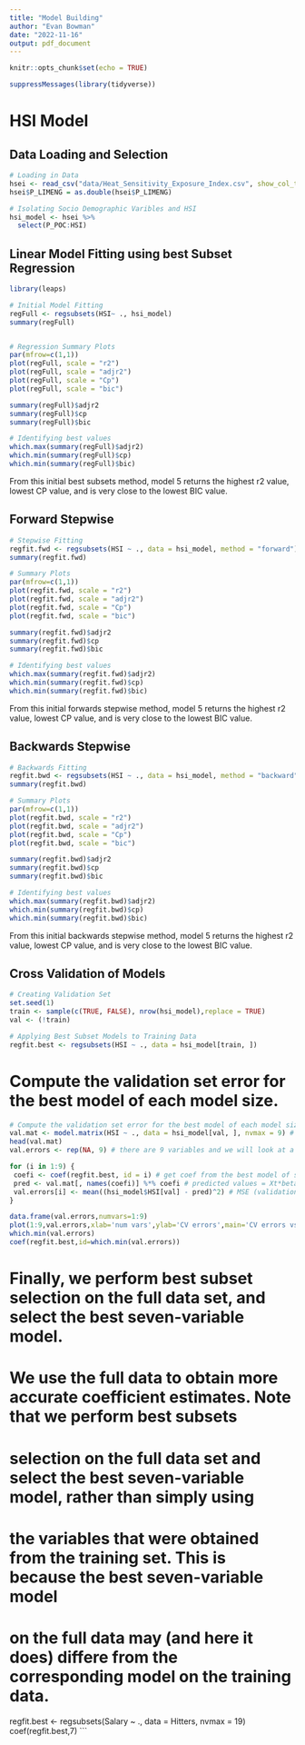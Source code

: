 ```yaml
---
title: "Model Building"
author: "Evan Bowman"
date: "2022-11-16"
output: pdf_document
---
```


```r
knitr::opts_chunk$set(echo = TRUE)

suppressMessages(library(tidyverse))
```

# HSI Model 
## Data Loading and Selection
```r
# Loading in Data
hsei <- read_csv("data/Heat_Sensitivity_Exposure_Index.csv", show_col_types = F)
hsei$P_LIMENG = as.double(hsei$P_LIMENG)

# Isolating Socio Demographic Varibles and HSI
hsi_model <- hsei %>%
  select(P_POC:HSI)
```

## Linear Model Fitting using best Subset Regression
```r
library(leaps)
```

```r
# Initial Model Fitting
regFull <- regsubsets(HSI~ ., hsi_model)
summary(regFull)


# Regression Summary Plots
par(mfrow=c(1,1))
plot(regFull, scale = "r2")
plot(regFull, scale = "adjr2")
plot(regFull, scale = "Cp")
plot(regFull, scale = "bic")

summary(regFull)$adjr2  
summary(regFull)$cp  
summary(regFull)$bic  

# Identifying best values
which.max(summary(regFull)$adjr2)
which.min(summary(regFull)$cp) 
which.min(summary(regFull)$bic) 
```

From this initial best subsets method, model 5 returns the highest r2 value, lowest CP value, and is very close to the lowest BIC value. 

## Forward Stepwise
```r
# Stepwise Fitting
regfit.fwd <- regsubsets(HSI ~ ., data = hsi_model, method = "forward")
summary(regfit.fwd)

# Summary Plots
par(mfrow=c(1,1))
plot(regfit.fwd, scale = "r2")
plot(regfit.fwd, scale = "adjr2")
plot(regfit.fwd, scale = "Cp")
plot(regfit.fwd, scale = "bic")

summary(regfit.fwd)$adjr2  
summary(regfit.fwd)$cp  
summary(regfit.fwd)$bic  

# Identifying best values
which.max(summary(regfit.fwd)$adjr2)
which.min(summary(regfit.fwd)$cp) 
which.min(summary(regfit.fwd)$bic) 
```

From this initial forwards stepwise method, model 5 returns the highest r2 value, lowest CP value, and is very close to the lowest BIC value. 

## Backwards Stepwise
```r
# Backwards Fitting
regfit.bwd <- regsubsets(HSI ~ ., data = hsi_model, method = "backward")
summary(regfit.bwd)

# Summary Plots
par(mfrow=c(1,1))
plot(regfit.bwd, scale = "r2")
plot(regfit.bwd, scale = "adjr2")
plot(regfit.bwd, scale = "Cp")
plot(regfit.bwd, scale = "bic")

summary(regfit.bwd)$adjr2  
summary(regfit.bwd)$cp  
summary(regfit.bwd)$bic  

# Identifying best values
which.max(summary(regfit.bwd)$adjr2)
which.min(summary(regfit.bwd)$cp) 
which.min(summary(regfit.bwd)$bic) 
```

From this initial backwards stepwise method, model 5 returns the highest r2 value, lowest CP value, and is very close to the lowest BIC value. 

## Cross Validation of Models
```r
# Creating Validation Set
set.seed(1)
train <- sample(c(TRUE, FALSE), nrow(hsi_model),replace = TRUE)
val <- (!train)
```

```r
# Applying Best Subset Models to Training Data
regfit.best <- regsubsets(HSI ~ ., data = hsi_model[train, ])
```

# Compute the validation set error for the best model of each model size.
```r
# Compute the validation set error for the best model of each model size.
val.mat <- model.matrix(HSI ~ ., data = hsi_model[val, ], nvmax = 9) # This a model matrix from the validation data.
head(val.mat)
val.errors <- rep(NA, 9) # there are 9 variables and we will look at a model of each size (i.e num vars)

for (i in 1:9) {
 coefi <- coef(regfit.best, id = i) # get coef from the best model of size i
 pred <- val.mat[, names(coefi)] %*% coefi # predicted values = Xt*beta 
 val.errors[i] <- mean((hsi_model$HSI[val] - pred)^2) # MSE (validation observed y - yhat)^2
}

data.frame(val.errors,numvars=1:9)
plot(1:9,val.errors,xlab='num vars',ylab='CV errors',main='CV errors vs. num vars',pch=19,type='b')
which.min(val.errors)
coef(regfit.best,id=which.min(val.errors))
```

# Finally, we perform best subset selection on the full data set, and select the best seven-variable model.
# We use the full data to obtain more accurate coefficient estimates.  Note that we perform best subsets
# selection on the full data set and select the best seven-variable model, rather than simply using
# the variables that were obtained from the training set. This is because the best seven-variable model
# on the full data may (and here it does) differe from the corresponding model on the training data.

regfit.best <- regsubsets(Salary ~ ., data = Hitters, nvmax = 19)
coef(regfit.best,7)
```

